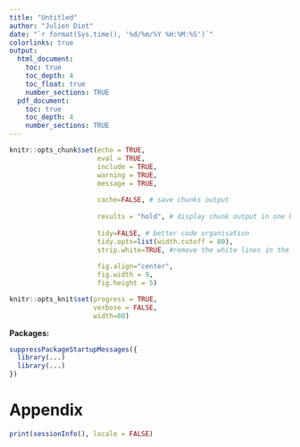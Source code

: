 ```yaml
---
title: "Untitled"
author: "Julien Diot"
date: "`r format(Sys.time(), '%d/%m/%Y %H:%M:%S')`"
colorlinks: true
output:
  html_document:
    toc: true
    toc_depth: 4
    toc_float: true
    number_sections: TRUE
  pdf_document:
    toc: true
    toc_depth: 4
    number_sections: TRUE
---
```


```r
knitr::opts_chunk$set(echo = TRUE,
                      eval = TRUE,
                      include = TRUE,
                      warning = TRUE,
                      message = TRUE,
                      
                      cache=FALSE, # save chunks output 
                      
                      results = "hold", # display chunk output in one block
                      
                      tidy=FALSE, # better code organisation
                      tidy.opts=list(width.cutoff = 80),
                      strip.white=TRUE, #remove the white lines in the beginning or end of a source chunk
                      
                      fig.align="center",
                      fig.width = 9,
                      fig.height = 5)

knitr::opts_knit$set(progress = TRUE,
                     verbose = FALSE,
                     width=80)
```

**Packages:**
```r
suppressPackageStartupMessages({
  library(...)
  library(...)
})
```










# Appendix
```r
print(sessionInfo(), locale = FALSE)
```
















